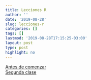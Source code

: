 ```yaml
---
title: Lecciones R
author: ''
date: '2019-08-28'
slug: lecciones-r
categories: []
tags: []
lastmod: '2019-08-28T17:15:25-03:00'
layout: post
type: post
highlight: no
---
```


[Antes de comenzar](https://github.com/datosensociales/lecciones_r/blob/master/antes-de-comenzar.md)  
[Segunda clase](https://github.com/datosensociales/lecciones_r/blob/master/CLASE_2.md)